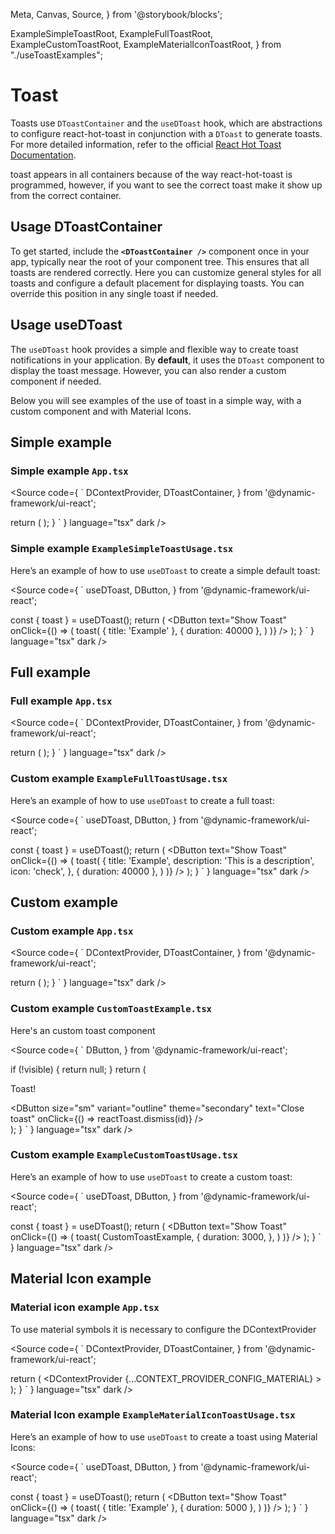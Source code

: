   Meta,
  Canvas,
  Source,
} from '@storybook/blocks';

  ExampleSimpleToastRoot,
  ExampleFullToastRoot,
  ExampleCustomToastRoot,
  ExampleMaterialIconToastRoot,
} from "./useToastExamples";


<Meta title="Design System/Patterns/Toast" />

# Toast

Toasts use `DToastContainer` and the `useDToast` hook, which are abstractions to configure react-hot-toast in conjunction with
a `DToast` to generate toasts. For more detailed information, refer to the official [React Hot Toast Documentation](https://react-hot-toast.com/docs).
<br />

<DAlert soft type="warning" className='py-1 mb-8'>
  toast appears in all containers because of the way react-hot-toast is programmed, however,
  if you want to see the correct toast make it show up from the correct container.
</DAlert>

## Usage DToastContainer

To get started, include the **`<DToastContainer />`** component once in your app, typically near the root of your component tree.
This ensures that all toasts are rendered correctly. Here you can customize general styles for all toasts and configure a default
placement for displaying toasts. You can override this position in any single toast if needed.

## Usage useDToast

The `useDToast` hook provides a simple and flexible way to create toast notifications in your application. By **default**, it uses the
`DToast` component to display the toast message. However, you can also render a custom component if needed.

Below you will see examples of the use of toast in a simple way, with a custom component and with Material Icons.

## Simple example

### Simple example `App.tsx`

<Source
  code={
  `
  DContextProvider,
  DToastContainer,
} from '@dynamic-framework/ui-react';


  return (
    <DContextProvider>
      <ExampleSimpleToastUsage />
      <DToastContainer
        position="top-right"
      />
    </DContextProvider>
  );
}
`
  }
  language="tsx"
  dark
/>

### Simple example `ExampleSimpleToastUsage.tsx`

Here’s an example of how to use `useDToast` to create a simple default toast:

<Source
  code={
    `
  useDToast,
  DButton,
} from '@dynamic-framework/ui-react';

  const { toast } = useDToast();
  return (
    <DButton
      text="Show Toast"
      onClick={() => (
        toast(
          { title: 'Example' },
          { duration: 40000 },
        )
      )}
    />
  );
}
`
  }
  language="tsx"
  dark
/>

<Canvas>
  <div className="d-flex flex-column justify-content-end align-items-end" style={{ height: '300px' }}>
    <ExampleSimpleToastRoot />
  </div>
</Canvas>

## Full example

### Full example `App.tsx`

<Source
  code={
    `
  DContextProvider,
  DToastContainer,
} from '@dynamic-framework/ui-react';


  return (
    <DContextProvider>
      <ExampleFullToastUsage />
      <DToastContainer
        position="top-right"
      />
    </DContextProvider>
  );
}
`
  }
  language="tsx"
  dark
/>

### Custom example `ExampleFullToastUsage.tsx`

Here’s an example of how to use `useDToast` to create a full toast:

<Source
  code={
    `
  useDToast,
  DButton,
} from '@dynamic-framework/ui-react';

  const { toast } = useDToast();
  return (
    <DButton
      text="Show Toast"
      onClick={() => (
        toast(
          {
            title: 'Example',
            description: 'This is a description',
            icon: 'check',
          },
          { duration: 40000 },
        )
      )}
    />
  );
}
`
  }
  language="tsx"
  dark
/>

<Canvas>
  <div className="d-flex flex-column justify-content-end align-items-end" style={{ height: '300px' }}>
    <ExampleFullToastRoot />
  </div>
</Canvas>

## Custom example

### Custom example `App.tsx`

<Source
  code={
    `
  DContextProvider,
  DToastContainer,
} from '@dynamic-framework/ui-react';


  return (
    <DContextProvider>
      <ExampleCustomToastUsage />
      <DToastContainer
        position="top-right"
      />
    </DContextProvider>
  );
    }
`
  }
  language="tsx"
  dark
/>

### Custom example `CustomToastExample.tsx`

Here's an custom toast component

<Source
  code={
    `
  DButton,
} from '@dynamic-framework/ui-react';

  if (!visible) {
    return null;
  }
  return (
    <div className="bg-surface-secondary rounded-2 p-4 text-center">
      <p className="fw-bold mt-0">Toast!</p>
      <DButton
        size="sm"
        variant="outline"
        theme="secondary"
        text="Close toast"
        onClick={() => reactToast.dismiss(id)}
      />
    </div>
  );
}
`
  }
  language="tsx"
  dark
/>

### Custom example `ExampleCustomToastUsage.tsx`

Here’s an example of how to use `useDToast` to create a custom toast:

<Source
  code={
    `
  useDToast,
  DButton,
} from '@dynamic-framework/ui-react';


  const { toast } = useDToast();
  return (
    <DButton
      text="Show Toast"
      onClick={() => (
        toast(
          CustomToastExample,
          {
            duration: 3000,
          },
        )
      )}
    />
  );
}
`
  }
  language="tsx"
  dark
/>

<Canvas>
  <div className="d-flex flex-column justify-content-end align-items-end" style={{ height: '300px' }}>
    <ExampleCustomToastRoot />
  </div>
</Canvas>


## Material Icon example

### Material icon example `App.tsx`

To use material symbols it is necessary to configure the DContextProvider

<Source
  code={
    `
  DContextProvider,
  DToastContainer,
} from '@dynamic-framework/ui-react';


  return (
    <DContextProvider
      {...CONTEXT_PROVIDER_CONFIG_MATERIAL}
    >
      <ExampleMaterialIconToastUsage />
      <DToastContainer
        key="material-icon-toast-container"
        position="top-right"
      />
    </DContextProvider>
  );
}
`
  }
  language="tsx"
  dark
/>

### Material Icon example `ExampleMaterialIconToastUsage.tsx`

Here’s an example of how to use `useDToast` to create a toast using Material Icons:

<Source
  code={
    `
  useDToast,
  DButton,
} from '@dynamic-framework/ui-react';

  const { toast } = useDToast();
  return (
    <DButton
      text="Show Toast"
      onClick={() => (
        toast(
          { title: 'Example' },
          { duration: 5000 },
        )
      )}
    />
  );
}
`
  }
  language="tsx"
  dark
/>

<Canvas>
  <div className="d-flex flex-column justify-content-end align-items-end" style={{ height: '300px' }}>
    <ExampleMaterialIconToastRoot />
  </div>
</Canvas>
